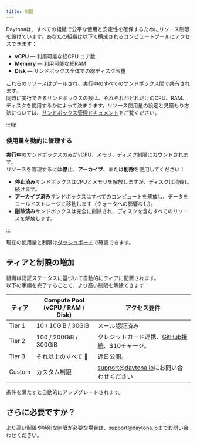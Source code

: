 ```yaml
---
title: 制限
---
```


Daytonaは、すべての組織で公平な使用と安定性を確保するためにリソース制限を設けています。あなたの組織は以下で構成されるコンピュートプールにアクセスできます：

- **vCPU** — 利用可能な総CPU コア数
- **Memory** — 利用可能な総RAM
- **Disk** — サンドボックス全体での総ディスク容量

これらのリソースはプールされ、実行中のすべてのサンドボックス間で共有されます。  
同時に実行できるサンドボックスの数は、それぞれがどれだけのCPU、RAM、ディスクを使用するかによって決まります。リソース使用量の設定と見積もり方法については、[サンドボックス管理ドキュメント](https://www.daytona.io/docs/sandbox-management/)をご覧ください。

:::tip

### 使用量を動的に管理する

**実行中**のサンドボックスのみがvCPU、メモリ、ディスク制限にカウントされます。  
リソースを管理するには**停止**、**アーカイブ**、または**削除**を使用してください：

- **停止済み**サンドボックスはCPUとメモリを解放しますが、ディスクは消費し続けます。
- **アーカイブ済み**サンドボックスはすべてのコンピュートを解放し、データをコールドストレージに移動します（クォータへの影響なし）。
- **削除済み**サンドボックスは完全に削除され、ディスクを含むすべてのリソースを解放します。

:::

現在の使用量と制限は[ダッシュボード](https://app.daytona.io/dashboard/limits)で確認できます。

## ティアと制限の増加

組織は認証ステータスに基づいて自動的にティアに配置されます。  
以下の手順を完了することで、より高い制限を解除できます：

| ティア     | Compute Pool (vCPU / RAM / Disk) | アクセス要件                |
|----------|----------------------------------|------------------------------------|
| Tier 1   | 10 / 10GiB / 30GiB               | メール認証済み                     |
| Tier 2   | 100 / 200GiB / 300GiB            | クレジットカード連携、[GitHub接続](https://www.daytona.io/docs/linked-accounts#how-to-link-an-account)、$10チャージ。 |
| Tier 3   | それ以上のすべて  🚀            | 近日公開。 |
| Custom   | カスタム制限                    | [support@daytona.io](mailto:support@daytona.io)にお問い合わせください |

条件を満たすと自動的にアップグレードされます。

## さらに必要ですか？

より高い制限や特別な制限が必要な場合は、[support@daytona.io](mailto:support@daytona.io)までお問い合わせください。
